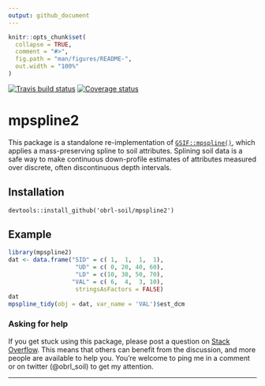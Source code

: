 ```yaml
---
output: github_document
---
```


<!-- README.md is generated from README.Rmd. Please edit that file -->

```r
knitr::opts_chunk$set(
  collapse = TRUE,
  comment = "#>",
  fig.path = "man/figures/README-",
  out.width = "100%"
)
```

[![Travis build status](https://travis-ci.com/obrl-soil/mpspline2.svg?branch=master)](https://travis-ci.com/obrl-soil/mpspline2)
[![Coverage status](https://codecov.io/gh/obrl-soil/mpspline2/branch/master/graph/badge.svg)](https://codecov.io/github/obrl-soil/mpspline2?branch=master)

# mpspline2

This package is a standalone re-implementation of  [`GSIF::mpspline()`](https://r-forge.r-project.org/scm/viewvc.php/pkg/R/mpspline.R?view=markup&revision=240&root=gsif), which applies a mass-preserving spline to soil attributes. Splining soil data is a safe way to make continuous down-profile estimates of attributes measured over discrete, often discontinuous depth intervals.

## Installation

`devtools::install_github('obrl-soil/mpspline2')`

## Example

```r
library(mpspline2)
dat <- data.frame("SID" = c( 1,  1,  1,  1),
                   "UD" = c( 0, 20, 40, 60),
                   "LD" = c(10, 30, 50, 70),
                  "VAL" = c( 6,  4,  3, 10),
                   stringsAsFactors = FALSE)
dat
mpspline_tidy(obj = dat, var_name = 'VAL')$est_dcm

```

### Asking for help

If you get stuck using this package, please post a question on [Stack Overflow](https://stackoverflow.com/). This means that others can benefit from the discussion, and more people are available to help you. You're welcome to ping me in a comment or on twitter (@obrl_soil) to get my attention.

***
